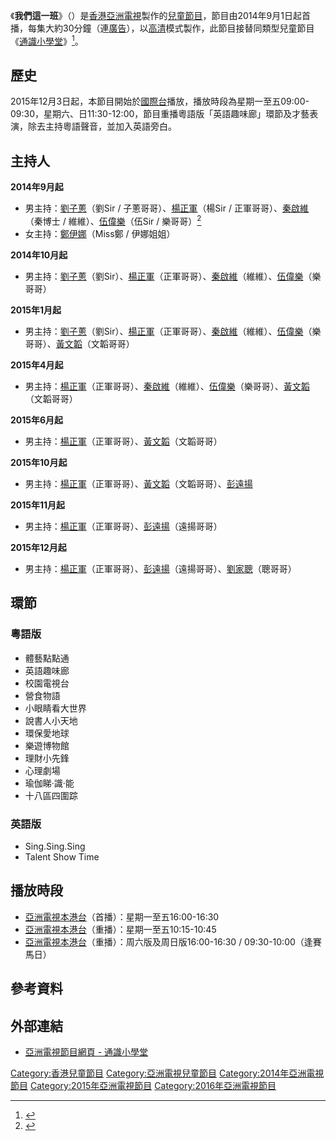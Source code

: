 {{亞視節目
|中文節目名=我們這一班
|英文節目名=The Happy Class
|圖像=[[File:ATV_The_Happy_Class.jpg|300px]]<br/>[[File:ATV_The_Happy_Class_E.jpg|300px]]
|類型=兒童節目
|監製= [[葉成昌|葉成昌]]、[[布浩遠|布浩遠]]
|編導= [[李衡碩|李衡碩]]
|助理編導= [[張藝政|張藝政]]
|主持= [[楊正軍|楊正軍]]、[[劉家聰|劉家聰]]、[[彭遠揚|彭遠揚]]<ref>{{cite web|url=http://hk.apple.nextmedia.com/entertainment/art/20150403/19099607|title=【七筆思議】 慌張西望：睇亞視，有今生冇來世 - 蘋果日報 - 娛樂 - 20150403|work=Apple Daily 蘋果日報|access-date=2015-06-19|archive-date=2016-08-07|archive-url=https://web.archive.org/web/20160807162940/http://hk.apple.nextmedia.com/entertainment/art/20150403/19099607|dead-url=no}}</ref>
|演出=
|主題曲=
|片頭曲=
|作曲=
|填詞=
|主唱=
|標語=
|國家= {{HK}}
|語言= [[粵語|粵語]]
|集數= 415
|每集長= 30分鐘（連廣告）
|製作公司= [[亞洲電視有限公司|亞洲電視有限公司]]
|aTV-11首播日期= 2014年9月1日－2016年4月1日
|aTV-11视频制式= [[16:9|16:9]] [[SDTV|SDTV]] [[576i|576i]]
|aTV-11音频制式= [[立體聲|立體聲]]
|aTV-11首播時間= 星期一至五 16:00-16:30（連廣告）
|aTV-16首播日期= 2015年12月3日－2016年1月8日
|aTV-16视频制式= [[16:9|16:9]] [[SDTV|SDTV]] [[576i|576i]]
|aTV-16音频制式= [[立體聲|立體聲]]
|aTV-16首播時間= 星期一至五 09:00-09:30（連廣告）<br/>星期六、日 11:30-12:00（連廣告）<br/>2015年12月13日至17日 暫停播映<br/>2015年12月18日起：<br/>星期五至日 17:00-17:30（連廣告）
|相關節目=
|官方網站=https://archive.is/20150428194428/http://www.hkatv.com/zh-hk/pages/193/
|備註=}}

《'''我們這一班'''》（{{lang-en|'''The Happy Class'''}}）是[[香港|香港]][[亞洲電視|亞洲電視]]製作的[[兒童節目|兒童節目]]，節目由2014年9月1日起首播，每集大約30分鐘（連[[廣告|廣告]]），以[[高清|高清]]模式製作，此節目接替同類型兒童節目《[[通識小學堂|通識小學堂]]》<ref>{{cite web|url=http://hk.apple.nextmedia.com/news/art/20150403/19100284|title=隔牆有耳： 蘇錦樑睇麗的電視長大 - 蘋果日報 - 要聞港聞 - 20150403|work=Apple Daily 蘋果日報|access-date=2015-06-19|archive-date=2016-03-04|archive-url=https://web.archive.org/web/20160304130816/http://hk.apple.nextmedia.com/news/art/20150403/19100284|dead-url=no}}</ref>。

==歷史==
2015年12月3日起，本節目開始於[[亞洲電視國際台|國際台]]播放，播放時段為星期一至五09:00-09:30，星期六、日11:30-12:00，節目重播粵語版「英語趣味廊」環節及才藝表演，除去主持粵語聲音，並加入英語旁白。

==主持人==
'''2014年9月起'''
*男主持：[[劉子蔥|劉子蔥]]（劉Sir / 子蔥哥哥）、[[楊正軍|楊正軍]]（楊Sir / 正軍哥哥）、[[秦啟維|秦啟維]]（秦博士 / 維維）、[[伍偉樂|伍偉樂]]（伍Sir / 樂哥哥）<ref>{{cite av media|url=https://www.youtube.com/watch?t=25&v=yyJVTcooeFw|title=我們這一班【9月1日起 本港台】|date=2014-08-25|publisher=|via=YouTube|access-date=2015-06-19|archive-date=2016-03-17|archive-url=https://web.archive.org/web/20160317233523/https://www.youtube.com/watch?t=25&v=yyJVTcooeFw}}</ref>
*女主持：[[鄭伊娜|鄭伊娜]]（Miss鄭 / 伊娜姐姐）

'''2014年10月起'''
*男主持：[[劉子蔥|劉子蔥]]（劉Sir）、[[楊正軍|楊正軍]]（正軍哥哥）、[[秦啟維|秦啟維]]（維維）、[[伍偉樂|伍偉樂]]（樂哥哥）

'''2015年1月起'''
*男主持：[[劉子蔥|劉子蔥]]（劉Sir）、[[楊正軍|楊正軍]]（正軍哥哥）、[[秦啟維|秦啟維]]（維維）、[[伍偉樂|伍偉樂]]（樂哥哥）、[[黃文韜|黃文韜]]（文韜哥哥）

'''2015年4月起'''
*男主持：[[楊正軍|楊正軍]]（正軍哥哥）、[[秦啟維|秦啟維]]（維維）、[[伍偉樂|伍偉樂]]（樂哥哥）、[[黃文韜|黃文韜]]（文韜哥哥）

'''2015年6月起'''
*男主持：[[楊正軍|楊正軍]]（正軍哥哥）、[[黃文韜|黃文韜]]（文韜哥哥）

'''2015年10月起'''
*男主持：[[楊正軍|楊正軍]]（正軍哥哥）、[[黃文韜|黃文韜]]（文韜哥哥）、[[彭遠揚|彭遠揚]]

'''2015年11月起'''
*男主持：[[楊正軍|楊正軍]]（正軍哥哥）、[[彭遠揚|彭遠揚]]（遠揚哥哥）

'''2015年12月起'''
*男主持：[[楊正軍|楊正軍]]（正軍哥哥）、[[彭遠揚|彭遠揚]]（遠揚哥哥）、[[劉家聰|劉家聰]]（聰哥哥）

==環節==
===粵語版===
*體藝點點通
*英語趣味廊
*校園電視台
*營食物語
*小眼睛看大世界
*說書人小天地
*環保愛地球
*樂遊博物館
*理財小先鋒
*心理劇場
*瑜伽睇‧識‧能
*十八區四圍踪

===英語版===
*Sing.Sing.Sing
*Talent Show Time

==播放時段==
* [[亞洲電視|亞洲電視]][[本港台|本港台]]（首播）：星期一至五16:00-16:30
* [[亞洲電視|亞洲電視]][[本港台|本港台]]（重播）：星期一至五10:15-10:45
* [[亞洲電視|亞洲電視]][[本港台|本港台]]（重播）：周六版及周日版16:00-16:30 / 09:30-10:00（逢賽馬日）

==參考資料==
{{Reflist}}

==外部連結==
*[https://web.archive.org/web/20150209133243/http://www.hkatv.com/zh-hk/pages/193/%E6%88%91%E5%80%91%E9%80%99%E4%B8%80%E7%8F%AD 亞洲電視節目網頁 - 通識小學堂]

{{亞洲電視兒童節目}}

[[Category:香港兒童節目|Category:香港兒童節目]]
[[Category:亞洲電視兒童節目|Category:亞洲電視兒童節目]]
[[Category:2014年亞洲電視節目|Category:2014年亞洲電視節目]]
[[Category:2015年亞洲電視節目|Category:2015年亞洲電視節目]]
[[Category:2016年亞洲電視節目|Category:2016年亞洲電視節目]]
